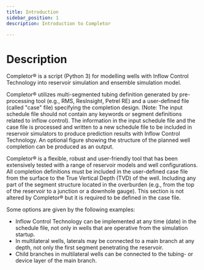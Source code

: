 ```yaml
---
title: Introduction
sidebar_position: 1
description: Introduction to Completor

---
```


# Description

Completor® is a script (Python 3) for modelling wells with Inflow Control Technology into reservoir simulation and
ensemble simulation model.

Completor® utilizes multi-segmented tubing definition generated by pre-processing tool
(e.g., RMS, ResInsight, Petrel RE) and a user-defined file (called "case" file) specifying the completion design.
(Note: The input schedule file should not contain any keywords or segment definitions related to inflow control).
The information in the input schedule file and the case file is processed and written to a new schedule file to
be included in reservoir simulators to produce prediction results with Inflow Control Technology.
An optional figure showing the structure of the planned well completion can be produced as an output.


Completor® is a flexible, robust and user-friendly tool that has been extensively tested with a range of
reservoir models and well configurations.
All completion definitions must be included in the user-defined case file from the surface to the True Vertical Depth
(TVD) of the well.
Including any part of the segment structure located in the overburden
(e.g., from the top of the reservoir to a junction or a downhole gauge).
This section is not altered by Completor® but it is required to be defined in the case file.

Some options are given by the following examples:

- Inflow Control Technology can be implemented at any time (date) in the schedule file,
not only in wells that are operative from the simulation startup.
- In multilateral wells, laterals may be connected to a main branch at any depth,
not only the first segment penetrating the reservoir.
- Child branches in multilateral wells can be connected to the tubing- or device layer of the main branch.
